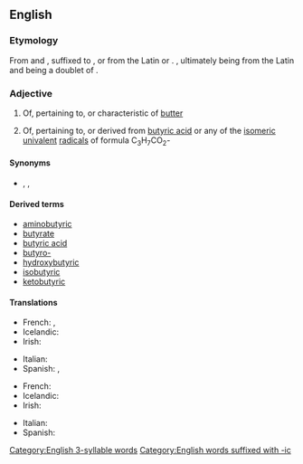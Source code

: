 ==English==

===Etymology===
From {{affix|en|-ic}} and {{bor|en|fr|butyrique}}, {{m|fr|-ique}} suffixed to {{der|en|la|būtȳrum}}, or from the Latin or {{prefix|en|butyro|ic}}. {{piecewise doublet|en|buttery}}, {{m|en|butter}} ultimately being from the Latin and {{m|en|-y}} being a doublet of {{m|en|-ic}}.

===Adjective===
{{en-adj}}

# {{lb|en|rare}} Of, pertaining to, or characteristic of [[butter]]
# {{lb|en|organic chemistry}} Of, pertaining to, or derived from [[butyric acid]] or any of the [[isomeric]] [[univalent]] [[radical]]s of formula C<sub>3</sub>H<sub>7</sub>CO<sub>2</sub>-

====Synonyms====
* {{sense|of, pertaining to, or characteristic of butter}} {{l|en|butterlike}}, {{l|en|buttery}}, {{l|en|butyraceous}}

====Derived terms====
{{der-top}}
* [[aminobutyric]]
* [[butyrate]]
* [[butyric acid]]
* [[butyro-]]
* [[hydroxybutyric]]
* [[isobutyric]]
* [[ketobutyric]]
{{der-bottom}}

====Translations====
{{trans-top|of or pertaining to butter}}
* French: {{t+|fr|butyreux}}, {{t+|fr|butyrique}}
* Icelandic: {{t|is|smjör-}}
* Irish: {{t|ga|butrach}}
{{trans-mid}}
* Italian: {{t+|it|butirrico|m}}
* Spanish: {{t+|es|mantecoso|m}}, {{t|es|butiroso|m}} {{qualifier|rare}}
{{trans-bottom}}

{{trans-top|of or derived from butyric acid}}
* French: {{t+|fr|butyreux}}
* Icelandic: {{t|is|smjör-}}
* Irish: {{t|ga|bútarach}}
{{trans-mid}}
* Italian: {{t+|it|butirrico|m}}
* Spanish: {{t|es|butírico}} {{qualifier|chemistry, rare}}
{{trans-bottom}}

[[Category:English 3-syllable words]]
[[Category:English words suffixed with -ic]]